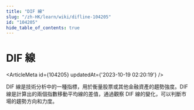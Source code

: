 ```yaml
---
title: "DIF 線"
slug: "/zh-HK/learn/wiki/difline-104205"
id: "104205"
hide_table_of_contents: true
---
```



<Breadcrumbs current="DIF 線" />

# DIF 線

<ArticleMeta id={104205} updatedAt={'2023-10-19 02:20:19'} />
<div className='border-solid border-b border-t-0 my-4 border-[var(--ifm-color-gray-300)]' />

DIF 線是技術分析中的一種指標，用於衡量股票或其他金融資產的趨勢強度。DIF 線是計算出的兩個指數移動平均線的差值，通過觀察 DIF 線的變化，可以判斷市場的趨勢方向和力度。
